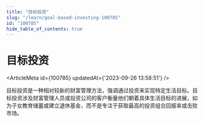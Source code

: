 ```yaml
---
title: "目标投资"
slug: "/learn/goal-based-investing-100785"
id: "100785"
hide_table_of_contents: true
---
```



# 目标投资

<ArticleMeta id={100785} updatedAt={'2023-09-26 13:58:51'} />
<div className='border-solid border-b border-t-0 my-4 border-[var(--ifm-color-gray-300)]' />

目标投资是一种相对较新的财富管理方法，强调通过投资来实现特定生活目标。目标投资涉及财富管理人员或投资公司的客户衡量他们朝着具体生活目标的进展，如为子女教育储蓄或建立退休基金，而不是专注于获取最高的投资组合回报率或击败市场。
